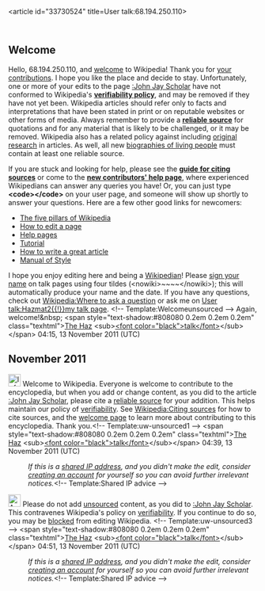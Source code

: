 <article id="33730524" title=User talk:68.194.250.110>
	<talkpage id="33730524" title="User talk:68.194.250.110">

== Welcome ==
Hello, 68.194.250.110, and [[Wikipedia:Welcome, newcomers|welcome]] to Wikipedia! Thank you for [[Special:Contributions/68.194.250.110|your contributions]]. I hope you like the place and decide to stay. Unfortunately, one or more of your edits to the page [[:John Jay Scholar]] have not conformed to Wikipedia's '''[[WP:V|verifiability policy]]''', and may be removed if they have not yet been. Wikipedia articles should refer only to facts and interpretations that have been stated in print or on reputable websites or other forms of media. Always remember to provide a '''[[WP:RS|reliable source]]''' for quotations and for any material that is likely to be challenged, or it may be removed. Wikipedia also has a related policy against including [[WP:OR|original research]] in articles.  As well, all new [[WP:BLP|biographies of living people]] must contain at least one reliable source.

If you are stuck and looking for help, please see the '''[[Wikipedia:Citing sources|guide for citing sources]]''' or come to the '''[[Wikipedia:New contributors' help page|new contributors' help page]]''', where experienced Wikipedians can answer any queries you have! Or, you can just type '''&lt;code&gt;{{tl|helpme}}&lt;/code&gt;''' on your user page, and someone will show up shortly to answer your questions. Here are a few other good links for newcomers:
* [[Wikipedia:Five pillars|The five pillars of Wikipedia]]
* [[Wikipedia:How to edit a page|How to edit a page]]
* [[Help:Contents|Help pages]]
* [[Wikipedia:Tutorial|Tutorial]]
* [[Wikipedia:How to write a great article|How to write a great article]]
* [[Wikipedia:Manual of Style|Manual of Style]]

I hope you enjoy editing here and being a [[Wikipedia:Wikipedians|Wikipedian]]! Please [[Wikipedia:Sign your posts on talk pages|sign your name]] on talk pages using four tildes (&lt;nowiki&gt;~~~~&lt;/nowiki&gt;); this will automatically produce your name and the date. If you have any questions, check out [[Wikipedia:Where to ask a question]] or ask me on [[User talk:Hazmat2{{!}}my talk page]]. &lt;!-- Template:Welcomeunsourced --&gt; Again, welcome!&amp;nbsp; 
&lt;span style=&quot;text-shadow:#808080 0.2em 0.2em 0.2em&quot; class=&quot;texhtml&quot;&gt;[[User:Hazmat2|The Haz]] &lt;sub&gt;[[User talk:Hazmat2|&lt;font color=&quot;black&quot;&gt;talk&lt;/font&gt;]]&lt;/sub&gt;&lt;/span&gt; 04:15, 13 November 2011 (UTC)

== November 2011 ==
[[Image:Information.svg|25px|alt=|link=]] Welcome to Wikipedia. Everyone is welcome to contribute to the encyclopedia, but when you add or change content, as you did to the article [[:John Jay Scholar]], please cite a [[Wikipedia:Identifying reliable sources|reliable source]] for your addition. This helps maintain our policy of [[Wikipedia:Verifiability|verifiability]]. See [[Wikipedia:Citing sources]] for how to cite sources, and the [[Wikipedia:Introduction|welcome page]] to learn more about contributing to this encyclopedia. Thank you.&lt;!-- Template:uw-unsourced1 --&gt; &lt;span style=&quot;text-shadow:#808080 0.2em 0.2em 0.2em&quot; class=&quot;texhtml&quot;&gt;[[User:Hazmat2|The Haz]] &lt;sub&gt;[[User talk:Hazmat2|&lt;font color=&quot;black&quot;&gt;talk&lt;/font&gt;]]&lt;/sub&gt;&lt;/span&gt; 04:39, 13 November 2011 (UTC)
:''If this is a [[closed proxy|shared IP address]], and you didn't make the edit, consider [[Wikipedia:Why create an account?|creating an account]] for yourself so you can avoid further irrelevant notices.''&lt;!-- Template:Shared IP advice --&gt;

[[Image:Ambox warning pn.svg|25px|alt=|link=]] Please do not add [[Wikipedia:Citing sources|unsourced]] content, as you did to [[:John Jay Scholar]]. This contravenes Wikipedia's policy on [[Wikipedia:Verifiability|verifiability]]. If you continue to do so, you may be [[Wikipedia:Blocking policy|blocked]] from editing Wikipedia. &lt;!-- Template:uw-unsourced3 --&gt; &lt;span style=&quot;text-shadow:#808080 0.2em 0.2em 0.2em&quot; class=&quot;texhtml&quot;&gt;[[User:Hazmat2|The Haz]] &lt;sub&gt;[[User talk:Hazmat2|&lt;font color=&quot;black&quot;&gt;talk&lt;/font&gt;]]&lt;/sub&gt;&lt;/span&gt; 04:51, 13 November 2011 (UTC)
:''If this is a [[closed proxy|shared IP address]], and you didn't make the edit, consider [[Wikipedia:Why create an account?|creating an account]] for yourself so you can avoid further irrelevant notices.''&lt;!-- Template:Shared IP advice --&gt;
	</talkpage>
</article>